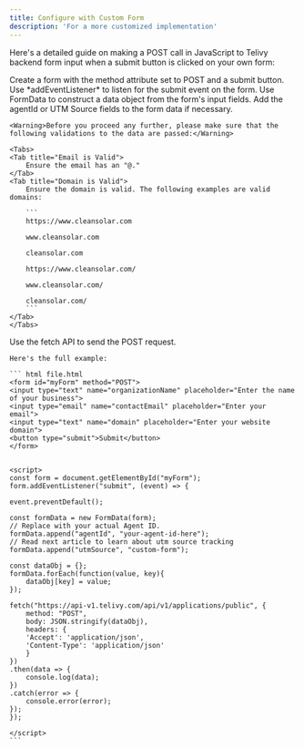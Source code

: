 ```yaml
---
title: Configure with Custom Form
description: 'For a more customized implementation'
---
```


Here's a detailed guide on making a POST call in JavaScript to Telivy backend form input when a submit button is clicked on your own form:

<Steps>
  <Step title="Set Up The HTML Form">
    Create a form with the method attribute set to POST and a submit button.
  </Step>
  <Step title="Attach A JavaScript Event Listener">
    Use *addEventListener* to listen for the submit event on the form.
  </Step>
  <Step title="Gather Form Data">
    Use FormData to construct a data object from the form's input fields. Add the agentId or UTM Source fields to the form data if necessary.

    <Warning>Before you proceed any further, please make sure that the following validations to the data are passed:</Warning>

    <Tabs>
    <Tab title="Email is Valid">
        Ensure the email has an "@."
    </Tab>
    <Tab title="Domain is Valid">
        Ensure the domain is valid. The following examples are valid domains:

        ```
        https://www.cleansolar.com

        www.cleansolar.com

        cleansolar.com

        https://www.cleansolar.com/

        www.cleansolar.com/

        cleansolar.com/
        ```
    </Tab>
    </Tabs>
  </Step>

  <Step title="Send The POST Request">
    Use the fetch API to send the POST request.

    Here's the full example:

    ``` html file.html
    <form id="myForm" method="POST">
    <input type="text" name="organizationName" placeholder="Enter the name of your business">
    <input type="email" name="contactEmail" placeholder="Enter your email">
    <input type="text" name="domain" placeholder="Enter your website domain">
    <button type="submit">Submit</button>
    </form>


    <script>
    const form = document.getElementById("myForm");
    form.addEventListener("submit", (event) => {

    event.preventDefault();

    const formData = new FormData(form);
    // Replace with your actual Agent ID.
    formData.append("agentId", "your-agent-id-here");
    // Read next article to learn about utm source tracking
    formData.append("utmSource", "custom-form"); 

    const dataObj = {};
    formData.forEach(function(value, key){
        dataObj[key] = value;
    });

    fetch("https://api-v1.telivy.com/api/v1/applications/public", {
        method: "POST",
        body: JSON.stringify(dataObj),
        headers: {
        'Accept': 'application/json',
        'Content-Type': 'application/json'
        }
    })
    .then(data => {
        console.log(data);
    })
    .catch(error => {
        console.error(error);
    });
    });

    </script>
    ```
  </Step>
</Steps>
